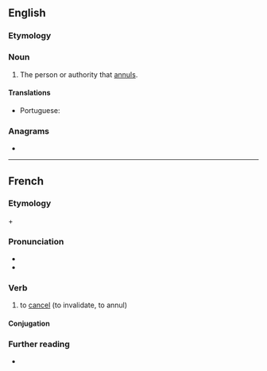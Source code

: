 ==English==

===Etymology===
{{suffix|en|annul|er}}

===Noun===
{{en-noun}}

# The person or authority that [[annul]]s.

====Translations====
{{trans-top|person or authority that annuls}}
* Portuguese: {{t|pt|anulador|m}}
{{trans-mid}}
{{trans-bottom}}

===Anagrams===
* {{anagrams|en|a=aelnnru|unlearn}}

----

==French==

===Etymology===
{{etyl|la|fr}} {{m|la|ad}} + {{m|la|nullus||to nothing}}

===Pronunciation===
* {{fr-IPA}}
* {{audio|Fr-annuler.ogg|Audio|lang=fr}}

===Verb===
{{fr-verb}}

# to [[cancel]] (to invalidate, to annul)

====Conjugation====
{{fr-conj-auto}}

===Further reading===
* {{R:TLFi}}